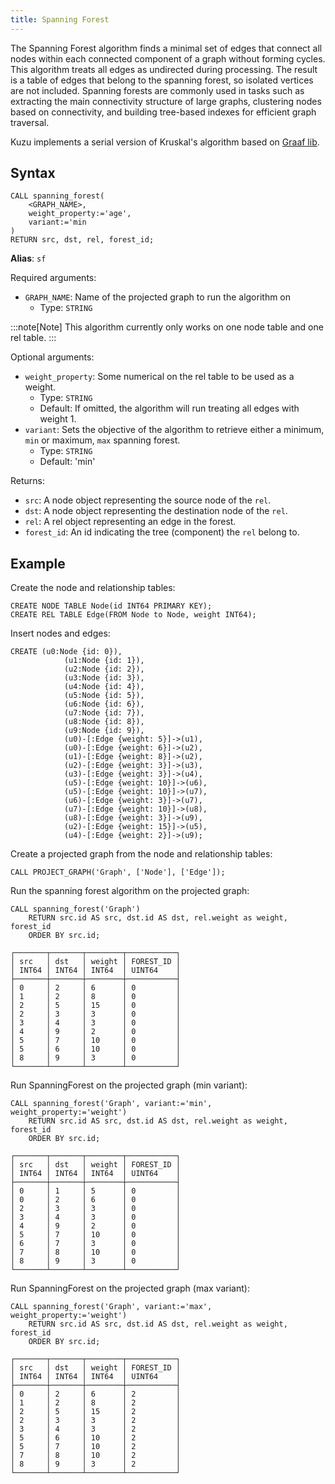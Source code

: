 ```yaml
---
title: Spanning Forest
---
```


The Spanning Forest algorithm finds a minimal set of edges that connect all nodes within each connected component
of a graph without forming cycles. This algorithm treats all edges as undirected during processing. The result is
a table of edges that belong to the spanning forest, so isolated vertices are not included. Spanning forests are
commonly used in tasks such as extracting the main connectivity structure of large graphs, clustering nodes based
on connectivity, and building tree-based indexes for efficient graph traversal.

Kuzu implements a serial version of Kruskal's algorithm based on [Graaf lib](https://bobluppes.github.io/graaf/).

## Syntax

```cypher
CALL spanning_forest(
    <GRAPH_NAME>,
    weight_property:='age',
    variant:='min
)
RETURN src, dst, rel, forest_id;
```

**Alias**: `sf`

Required arguments:

- `GRAPH_NAME`: Name of the projected graph to run the algorithm on
    - Type: `STRING`

:::note[Note]
This algorithm currently only works on one node table and one rel table.
:::

Optional arguments:

- `weight_property`: Some numerical on the rel table to be used as a weight.
    - Type: `STRING`
    - Default: If omitted, the algorithm will run treating all edges with weight 1.
- `variant`: Sets the objective of the algorithm to retrieve either a minimum, `min` or maximum, `max` spanning forest.
    - Type: `STRING`
    - Default: 'min'

Returns:

- `src`: A node object representing the source node of the `rel`.
- `dst`: A node object representing the destination node of the `rel`.
- `rel`: A rel object representing an edge in the forest.
- `forest_id`: An id indicating the tree (component) the `rel` belong to.

## Example

Create the node and relationship tables:
```cypher
CREATE NODE TABLE Node(id INT64 PRIMARY KEY);
CREATE REL TABLE Edge(FROM Node to Node, weight INT64);
```
Insert nodes and edges:
```cypher
CREATE (u0:Node {id: 0}),
            (u1:Node {id: 1}),
            (u2:Node {id: 2}),
            (u3:Node {id: 3}),
            (u4:Node {id: 4}),
            (u5:Node {id: 5}),
            (u6:Node {id: 6}),
            (u7:Node {id: 7}),
            (u8:Node {id: 8}),
            (u9:Node {id: 9}),
            (u0)-[:Edge {weight: 5}]->(u1),
            (u0)-[:Edge {weight: 6}]->(u2),
            (u1)-[:Edge {weight: 8}]->(u2),
            (u2)-[:Edge {weight: 3}]->(u3),
            (u3)-[:Edge {weight: 3}]->(u4),
            (u5)-[:Edge {weight: 10}]->(u6),
            (u5)-[:Edge {weight: 10}]->(u7),
            (u6)-[:Edge {weight: 3}]->(u7),
            (u7)-[:Edge {weight: 10}]->(u8),
            (u8)-[:Edge {weight: 3}]->(u9),
            (u2)-[:Edge {weight: 15}]->(u5),
            (u4)-[:Edge {weight: 2}]->(u9);
```
Create a projected graph from the node and relationship tables:
```cypher
CALL PROJECT_GRAPH('Graph', ['Node'], ['Edge']);
```

Run the spanning forest algorithm on the projected graph:
```cypher
CALL spanning_forest('Graph')
    RETURN src.id AS src, dst.id AS dst, rel.weight as weight, forest_id
    ORDER BY src.id;
```
```table
┌───────┬───────┬────────┬───────────┐
│ src   │ dst   │ weight │ FOREST_ID │
│ INT64 │ INT64 │ INT64  │ UINT64    │
├───────┼───────┼────────┼───────────┤
│ 0     │ 2     │ 6      │ 0         │
│ 1     │ 2     │ 8      │ 0         │
│ 2     │ 5     │ 15     │ 0         │
│ 2     │ 3     │ 3      │ 0         │
│ 3     │ 4     │ 3      │ 0         │
│ 4     │ 9     │ 2      │ 0         │
│ 5     │ 7     │ 10     │ 0         │
│ 5     │ 6     │ 10     │ 0         │
│ 8     │ 9     │ 3      │ 0         │
└───────┴───────┴────────┴───────────┘
```

Run SpanningForest on the projected graph (min variant):
```cypher
CALL spanning_forest('Graph', variant:='min', weight_property:='weight')
    RETURN src.id AS src, dst.id AS dst, rel.weight as weight, forest_id
    ORDER BY src.id;
```
```table
┌───────┬───────┬────────┬───────────┐
│ src   │ dst   │ weight │ FOREST_ID │
│ INT64 │ INT64 │ INT64  │ UINT64    │
├───────┼───────┼────────┼───────────┤
│ 0     │ 1     │ 5      │ 0         │
│ 0     │ 2     │ 6      │ 0         │
│ 2     │ 3     │ 3      │ 0         │
│ 3     │ 4     │ 3      │ 0         │
│ 4     │ 9     │ 2      │ 0         │
│ 5     │ 7     │ 10     │ 0         │
│ 6     │ 7     │ 3      │ 0         │
│ 7     │ 8     │ 10     │ 0         │
│ 8     │ 9     │ 3      │ 0         │
└───────┴───────┴────────┴───────────┘
```

Run SpanningForest on the projected graph (max variant):
```cypher
CALL spanning_forest('Graph', variant:='max', weight_property:='weight')
    RETURN src.id AS src, dst.id AS dst, rel.weight as weight, forest_id
    ORDER BY src.id;
```
```table
┌───────┬───────┬────────┬───────────┐
│ src   │ dst   │ weight │ FOREST_ID │
│ INT64 │ INT64 │ INT64  │ UINT64    │
├───────┼───────┼────────┼───────────┤
│ 0     │ 2     │ 6      │ 2         │
│ 1     │ 2     │ 8      │ 2         │
│ 2     │ 5     │ 15     │ 2         │
│ 2     │ 3     │ 3      │ 2         │
│ 3     │ 4     │ 3      │ 2         │
│ 5     │ 6     │ 10     │ 2         │
│ 5     │ 7     │ 10     │ 2         │
│ 7     │ 8     │ 10     │ 2         │
│ 8     │ 9     │ 3      │ 2         │
└───────┴───────┴────────┴───────────┘
```
